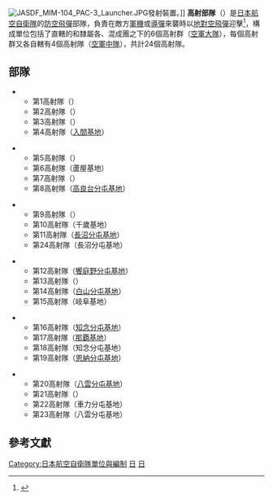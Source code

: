 [[File:JASDF_MIM-104_PAC-3_Launcher.JPG|thumb]]發射裝置。]]
'''高射部隊'''（{{jpn|j=高射部隊|hg=こうしゃぶたい|rm=Kōsya Butai}}）是[[日本|日本]][[航空自衛隊|航空自衛隊]]的[[防空飛彈|防空飛彈]]部隊，負責在敵方[[軍機|軍機]]或[[導彈|導彈]]來襲時以[[地對空飛彈|地對空飛彈]]迎擊<ref>{{Cite web |url=http://www.mod.go.jp/asdf/iruma/special/010/p1.html |title=高射隊 |publisher=[[入間基地|航空自衛隊入間基地]] |access-date=2015-10-20 |archive-url=https://web.archive.org/web/20151031095934/http://www.mod.go.jp/asdf/iruma/special/010/p1.html |archive-date=2015-10-31 |dead-url=yes }}</ref>，構成單位包括了{{Link-ja|航空自衛隊航空總隊|航空総隊|航空總隊}}直轄的{{Link-ja|航空自衛隊高射教導隊|高射教導隊 (航空自衛隊)|高射教導隊}}和隸屬各{{Link-ja|航空方面隊|航空方面隊}}、混成團之下的6個高射群（[[大隊_(軍事航空)|空軍大隊]]），每個高射群又各自轄有4個高射隊（[[中隊_(軍事航空)|空軍中隊]]），共計24個高射隊。

== 部隊 ==
* {{Link-ja|航空自衛隊第1高射群|第1高射群|第1高射群}}
** 第1高射隊（{{Link-ja|習志野駐屯地|習志野駐屯地|習志野分屯基地|}}）
** 第2高射隊（{{Link-ja|武山駐屯地|武山駐屯地|武山分屯基地|}}）
** 第3高射隊（{{Link-ja|霞浦駐屯地|霞ヶ浦駐屯地|霞浦分屯基地|}}）
** 第4高射隊（[[入間基地|入間基地]]）

* {{Link-ja|航空自衛隊第2高射群|第2高射群|第2高射群}}
** 第5高射隊（{{Link-ja|蘆屋基地|芦屋基地}}）
** 第6高射隊（蘆屋基地）
** 第7高射隊（{{Link-ja|築城基地|築城基地}}）
** 第8高射隊（[[高良台分屯基地|高良台分屯基地]]）

* {{Link-ja|航空自衛隊第3高射群|第3高射群|第3高射群}}
** 第9高射隊（{{Link-ja|千歲基地|千歳基地}}）
** 第10高射隊（千歲基地）
** 第11高射隊（[[長沼分屯基地|長沼分屯基地]]）
** 第24高射隊（長沼分屯基地）

* {{Link-ja|航空自衛隊第4高射群|第4高射群|第4高射群}}
** 第12高射隊（[[饗庭野分屯基地|饗庭野分屯基地]]）
** 第13高射隊（{{Link-ja|岐阜基地|岐阜基地}}）
** 第14高射隊（[[白山分屯基地|白山分屯基地]]）
** 第15高射隊（岐阜基地）

* {{Link-ja|航空自衛隊第5高射群|第5高射群|第5高射群}}
** 第16高射隊（[[知念分屯基地|知念分屯基地]]）
** 第17高射隊（[[那覇基地|那覇基地]]）
** 第18高射隊（知念分屯基地）
** 第19高射隊（[[恩納分屯基地|恩納分屯基地]]）

* {{Link-ja|航空自衛隊第6高射群|第6高射群|第6高射群}}
** 第20高射隊（[[八雲分屯基地|八雲分屯基地]]）
** 第21高射隊（{{Link-ja|車力分屯基地|車力分屯基地}}）
** 第22高射隊（車力分屯基地）
** 第23高射隊（八雲分屯基地）


== 參考文獻 ==
{{Reflist}}
{{空軍步兵}}
[[Category:日本航空自衛隊單位與編制|Category:日本航空自衛隊單位與編制]]
[[Category:防空部隊|日]]
[[Category:空軍地面部隊|日]]